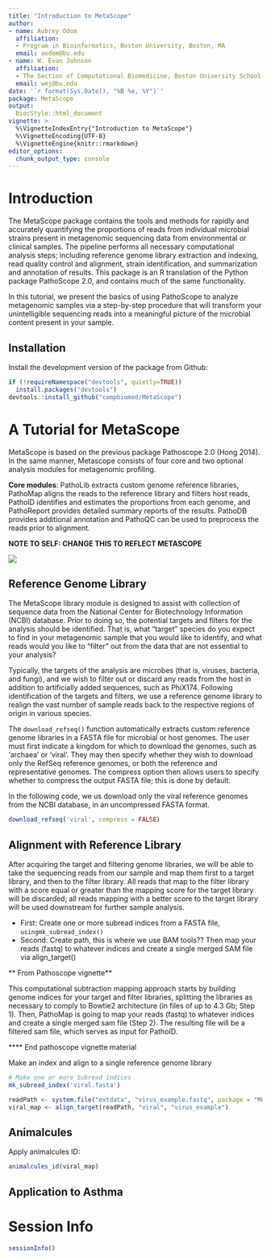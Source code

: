```yaml
---
title: "Introduction to MetaScope"
author: 
- name: Aubrey Odom
  affiliation: 
  - Program in Bioinformatics, Boston University, Boston, MA
  email: aodom@bu.edu
- name: W. Evan Johnson
  affiliation:
  - The Section of Computational Biomedicine, Boston University School of Medicine, Boston, MA
  email: wej@bu.edu
date: '`r format(Sys.Date(), "%B %e, %Y")`'
package: MetaScope
output: 
  BiocStyle::html_document
vignette: >
  %\VignetteIndexEntry{"Introduction to MetaScope"}
  %\VignetteEncoding{UTF-8}  
  %\VignetteEngine{knitr::rmarkdown}
editor_options: 
  chunk_output_type: console
---
```


# Introduction
The MetaScope package contains the tools and methods for rapidly and accurately quantifying the proportions of reads from individual microbial strains present in metagenomic sequencing data from environmental or clinical samples. The pipeline performs all necessary computational analysis steps; including reference genome library extraction and indexing, read quality control and alignment, strain identification, and summarization and annotation of results. This package is an R translation of the Python package PathoScope 2.0, and contains much of the same functionality. 


In this tutorial, we present the basics of using PathoScope to analyze metagenomic samples via a step-by-step procedure that will transform your unintelligible sequencing reads into a meaningful picture of the microbial content present in your sample.

## Installation

Install the development version of the package from Github:

``` r
if (!requireNamespace("devtools", quietly=TRUE))
  install.packages("devtools")
devtools::install_github("compbiomed/MetaScope")
```
# A Tutorial for MetaScope

MetaScope is based on the previous package Pathoscope 2.0 (Hong 2014). In the same manner, Metascope consists of four core and two optional analysis modules for metagenomic profiling. 


**Core modules**: PathoLib extracts custom genome reference libraries, PathoMap aligns the reads to the reference library and filters host reads, PathoID identifies and estimates the proportions from each genome, and PathoReport provides detailed summary reports of the results. PathoDB provides additional annotation and PathoQC can be used to preprocess the reads prior to alignment.

**NOTE TO SELF: CHANGE THIS TO REFLECT METASCOPE**

![](workflow_patho.png)
 
## Reference Genome Library

The MetaScope library module is designed to assist with collection of sequence data from the National Center for Biotechnology Information (NCBI) database. Prior to doing so, the potential targets and filters for the analysis should be identified. That is, what "target" species do you expect to find in your metagenomic sample that you would like to identify, and what reads would you like to "filter" out from the data that are not essential to your analysis?


Typically, the targets of the analysis are microbes (that is, viruses, bacteria, and fungi), and we wish to filter out or discard any reads from the host in addition to artificially added sequences, such as PhiX174. Following identification of the targets and filters, we use a reference genome library to realign the vast number of sample reads back to the respective regions of origin in various species.


The `download_refseq()` function automatically extracts custom reference genome libraries in a FASTA file for microbial or host genomes. The user must first indicate a kingdom for which to download the genomes, such as 'archaea' or 'viral'. They may then specify whether they wish to download only the RefSeq reference genomes, or both the reference and representative genomes. The compress option then allows users to specify whether to compress the output FASTA file; this is done by default.


In the following code, we us download only the viral reference genomes from the NCBI database, in an uncompressed FASTA format.

```R
download_refseq('viral', compress = FALSE)
```


## Alignment with Reference Library

After acquiring the target and filtering genome libraries, we will be able to take the sequencing reads from our sample and map them first to a target library, and then to the filter library. All reads that map to the filter library with a score equal or greater than the mapping score for the target library will be discarded; all reads mapping with a better score to the target library will be used downstream for further sample analysis.

- First: Create one or more subread indices from a FASTA file, `usingmk_subread_index()`
- Second: Create path, this is where we use BAM tools?? Then map your reads (fastq) to whatever indices and create a single merged SAM file via align_target()

** From Pathoscope vignette**

This computational subtraction mapping approach starts by building genome indices for your target and filter libraries, splitting the libraries as necessary to comply to Bowtie2 architecture (in files of up to 4.3 Gb; Step 1). Then, PathoMap is going to map your reads (fastq) to whatever indices and create a single merged sam file (Step 2). The resulting file will be a filtered sam file, which serves as input for PathoID.

**** End pathoscope vignette material

Make an index and align to a single reference genome library
```R
# Make one or more Subread indices
mk_subread_index('viral.fasta')

readPath <- system.file("extdata", "virus_example.fastq", package = "MetaScope")
viral_map <- align_target(readPath, "viral", "virus_example")
```

## Animalcules

Apply animalcules ID:
```R
animalcules_id(viral_map)
```

## Application to Asthma

# Session Info
```r
sessionInfo()

```
